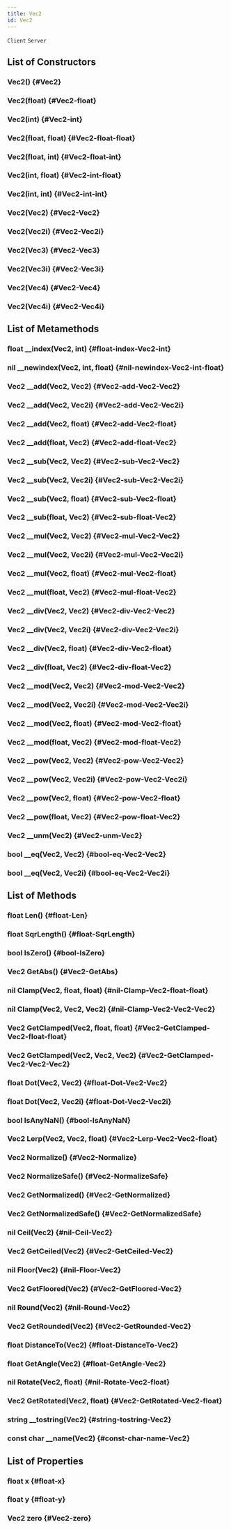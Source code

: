 ```yaml
---
title: Vec2
id: Vec2
---
```

`Client`
`Server`

## List of Constructors

### Vec2() {#Vec2}

### Vec2(float) {#Vec2-float}

### Vec2(int) {#Vec2-int}

### Vec2(float, float) {#Vec2-float-float}

### Vec2(float, int) {#Vec2-float-int}

### Vec2(int, float) {#Vec2-int-float}

### Vec2(int, int) {#Vec2-int-int}

### Vec2(Vec2) {#Vec2-Vec2}

### Vec2(Vec2i) {#Vec2-Vec2i}

### Vec2(Vec3) {#Vec2-Vec3}

### Vec2(Vec3i) {#Vec2-Vec3i}

### Vec2(Vec4) {#Vec2-Vec4}

### Vec2(Vec4i) {#Vec2-Vec4i}

## List of Metamethods

### float __index(Vec2, int) {#float-index-Vec2-int}

### nil __newindex(Vec2, int, float) {#nil-newindex-Vec2-int-float}

### Vec2 __add(Vec2, Vec2) {#Vec2-add-Vec2-Vec2}

### Vec2 __add(Vec2, Vec2i) {#Vec2-add-Vec2-Vec2i}

### Vec2 __add(Vec2, float) {#Vec2-add-Vec2-float}

### Vec2 __add(float, Vec2) {#Vec2-add-float-Vec2}

### Vec2 __sub(Vec2, Vec2) {#Vec2-sub-Vec2-Vec2}

### Vec2 __sub(Vec2, Vec2i) {#Vec2-sub-Vec2-Vec2i}

### Vec2 __sub(Vec2, float) {#Vec2-sub-Vec2-float}

### Vec2 __sub(float, Vec2) {#Vec2-sub-float-Vec2}

### Vec2 __mul(Vec2, Vec2) {#Vec2-mul-Vec2-Vec2}

### Vec2 __mul(Vec2, Vec2i) {#Vec2-mul-Vec2-Vec2i}

### Vec2 __mul(Vec2, float) {#Vec2-mul-Vec2-float}

### Vec2 __mul(float, Vec2) {#Vec2-mul-float-Vec2}

### Vec2 __div(Vec2, Vec2) {#Vec2-div-Vec2-Vec2}

### Vec2 __div(Vec2, Vec2i) {#Vec2-div-Vec2-Vec2i}

### Vec2 __div(Vec2, float) {#Vec2-div-Vec2-float}

### Vec2 __div(float, Vec2) {#Vec2-div-float-Vec2}

### Vec2 __mod(Vec2, Vec2) {#Vec2-mod-Vec2-Vec2}

### Vec2 __mod(Vec2, Vec2i) {#Vec2-mod-Vec2-Vec2i}

### Vec2 __mod(Vec2, float) {#Vec2-mod-Vec2-float}

### Vec2 __mod(float, Vec2) {#Vec2-mod-float-Vec2}

### Vec2 __pow(Vec2, Vec2) {#Vec2-pow-Vec2-Vec2}

### Vec2 __pow(Vec2, Vec2i) {#Vec2-pow-Vec2-Vec2i}

### Vec2 __pow(Vec2, float) {#Vec2-pow-Vec2-float}

### Vec2 __pow(float, Vec2) {#Vec2-pow-float-Vec2}

### Vec2 __unm(Vec2) {#Vec2-unm-Vec2}

### bool __eq(Vec2, Vec2) {#bool-eq-Vec2-Vec2}

### bool __eq(Vec2, Vec2i) {#bool-eq-Vec2-Vec2i}

## List of Methods

### float Len() {#float-Len}

### float SqrLength() {#float-SqrLength}

### bool IsZero() {#bool-IsZero}

### Vec2 GetAbs() {#Vec2-GetAbs}

### nil Clamp(Vec2, float, float) {#nil-Clamp-Vec2-float-float}

### nil Clamp(Vec2, Vec2, Vec2) {#nil-Clamp-Vec2-Vec2-Vec2}

### Vec2 GetClamped(Vec2, float, float) {#Vec2-GetClamped-Vec2-float-float}

### Vec2 GetClamped(Vec2, Vec2, Vec2) {#Vec2-GetClamped-Vec2-Vec2-Vec2}

### float Dot(Vec2, Vec2) {#float-Dot-Vec2-Vec2}

### float Dot(Vec2, Vec2i) {#float-Dot-Vec2-Vec2i}

### bool IsAnyNaN() {#bool-IsAnyNaN}

### Vec2 Lerp(Vec2, Vec2, float) {#Vec2-Lerp-Vec2-Vec2-float}

### Vec2 Normalize() {#Vec2-Normalize}

### Vec2 NormalizeSafe() {#Vec2-NormalizeSafe}

### Vec2 GetNormalized() {#Vec2-GetNormalized}

### Vec2 GetNormalizedSafe() {#Vec2-GetNormalizedSafe}

### nil Ceil(Vec2) {#nil-Ceil-Vec2}

### Vec2 GetCeiled(Vec2) {#Vec2-GetCeiled-Vec2}

### nil Floor(Vec2) {#nil-Floor-Vec2}

### Vec2 GetFloored(Vec2) {#Vec2-GetFloored-Vec2}

### nil Round(Vec2) {#nil-Round-Vec2}

### Vec2 GetRounded(Vec2) {#Vec2-GetRounded-Vec2}

### float DistanceTo(Vec2) {#float-DistanceTo-Vec2}

### float GetAngle(Vec2) {#float-GetAngle-Vec2}

### nil Rotate(Vec2, float) {#nil-Rotate-Vec2-float}

### Vec2 GetRotated(Vec2, float) {#Vec2-GetRotated-Vec2-float}

### string __tostring(Vec2) {#string-tostring-Vec2}

### const char __name(Vec2) {#const-char-name-Vec2}

## List of Properties

### float x {#float-x}

### float y {#float-y}

### Vec2 zero {#Vec2-zero}

